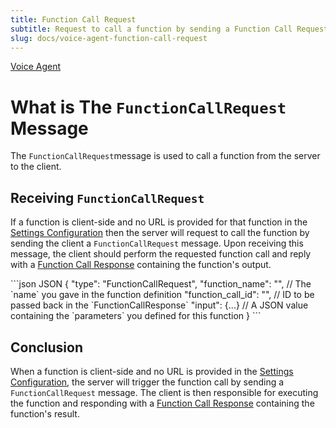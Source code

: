 ```yaml
---
title: Function Call Request
subtitle: Request to call a function by sending a Function Call Request message.
slug: docs/voice-agent-function-call-request
---
```



[Voice Agent](/docs/voice-agent)

# What is The `FunctionCallRequest` Message

The `FunctionCallRequest`message is used to call a function from the server to the client.

## Receiving `FunctionCallRequest`

If a function is client-side and no URL is provided for that function in the [Settings Configuration](/docs/voice-agent-settings-configuration) then the server will request to call the function by sending the client a `FunctionCallRequest` message. Upon receiving this message, the client should perform the requested function call and reply with a [Function Call Response](/docs/voice-agent-function-call-response) containing the function's output.

<CodeGroup>
  ```json JSON
  {
    "type": "FunctionCallRequest",
    "function_name": "", // The `name` you gave in the function definition
    "function_call_id": "", // ID to be passed back in the `FunctionCallResponse`
    "input": {...} // A JSON value containing the `parameters` you defined for this function
  }
  ```
</CodeGroup>

## Conclusion

When a function is client-side and no URL is provided in the [Settings Configuration](/docs/voice-agent-settings-configuration), the server will trigger the function call by sending a `FunctionCallRequest` message. The client is then responsible for executing the function and responding with a [Function Call Response](/docs/voice-agent-function-call-response) containing the function's result.

